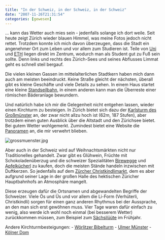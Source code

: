 ```yaml
---
title: "In der Schweiz, in der Schweiz, in der Schweiz"
date: "2007-11-26T21:31:54"
categories: [gewesen]
---
```


... kann das Wetter auch mies sein - jedenfalls solange ich dort weile. Seit heute zeigt Zürich wieder blauen Himmel, was meine Fotos jedoch nicht rettet. Trotzdem konnte ich mich davon überzeugen, dass die Stadt ein angenehmer Ort zum Leben und vor allem zum Studieren ist. Teile von [Uni](http://www.unizh.ch/) und [ETH](http://www.ethz.ch/) liegen direkt im Zentrum, wodurch man als Student gut zu Fuß sein sollte. Denn links und rechts des Zürich-Sees und seines Abflusses Limmat geht es schnell steil bergauf.

Die vielen kleinen Gassen im mittelalterlichen Stadtkern haben mich dann auch am meisten beeindruckt. Keine Straße gleicht der nächsten, überall gibt es kleine Geschäfte und viele Details zu sehen. In einem Haus startet eine kleine [Standseilbahn](http://de.wikipedia.org/wiki/UBS_Polybahn), in einem anderen kann man die Überreste einer römischen Bäderanlage bewundern.

Und natürlich habe ich mir die Gelegenheit nicht entgehen lassen, wieder einen Kirchturm zu besteigen. In Zürich bietet sich dazu der [Karlsturm des Großmünster](http://www.grossmuenster.ch/content/e10547/index_ger.html) an, der zwar nicht allzu hoch ist (62m, 187 Stufen), aber trotzdem einen guten Ausblick über die Altstadt und den Zürichsee bietet. Bei gutem Wetter wohlgemerkt. Zumindest bietet eine Website die [Panoramen](http://www.swisspanoramas.ch/kirchen/zuerich/zuerich/grossmuenster/034.html) an, die mir verwehrt blieben.

<img src='/blog/wp-content/uploads/2007/11/grossmuenster.jpg' alt='grossmuenster.jpg' />

Aber auch in der Schweiz wird auf Weihnachtsmärkten nicht nur Traditionelles gehandelt. Zwar gibt es Glühwein, Früchte mit Schokoladenüberzug und die schweizer Spezialitäten [Birewegge](http://www.luzern.org/de/navpage-GastronomyLU-SpecialitiesLU-85705.html) und [Apfelkücherl](http://rksuite.ccwn.org/2007/10/17/apfelkuecherl/) zu kaufen, doch die meisten Stände handeln inzwischen mit Duftkerzen. So jedenfalls auf dem [Zürcher Christkindlimarkt](http://www.christkindlimarkt.ch/), dem es aber aufgrund seiner Lage in der großen Halle des hektischen Züricher Hauptbahnhofs an Atmosphäre mangelt.

Diese erzeugen dafür die Ortsnamen und abgewandelten Begriffe der Schweizer. Viele Ös und Üs und vor allem die Li-Form (Verhüterli, Christkindli) sorgen für einen ganz anderen Rhythmus bei der Aussprache, an den man sich erst gewöhnen muss. Vier Tage waren dafür einfach zu wenig, also werde ich wohl noch einmal (bei besserem Wetter) zurückkommen müssen, zum Beispiel zum [Sächsilüüte](http://de.wikipedia.org/wiki/Sechseläuten) im Frühjahr.

Andere Kirchturmbesteigungen:
- [Wörlitzer Bibelturm](/blog/2005/11/28/kirchturmbesteigen-light/)
- [Ulmer Münster](/blog/2005/10/05/in-ulm-um-ulm-und-um-ulm-herum/)
- [Kölner Dom](/blog/2005/09/09/koln-im-september/)
